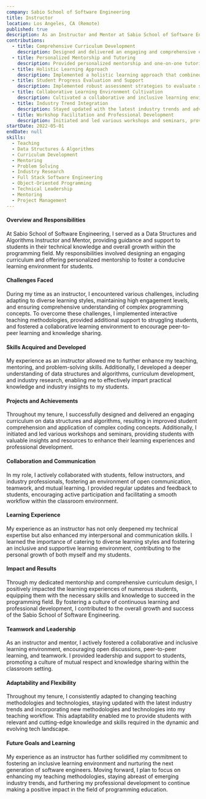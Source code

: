 ```yaml
---
company: Sabio School of Software Engineering
title: Instructor
location: Los Angeles, CA (Remote)
published: true
description: As an Instructor and Mentor at Sabio School of Software Engineering, I have played a pivotal role in guiding and nurturing students in their technical knowledge as well as overall growth and development within the field of programming.
contributions:
  - title: Comprehensive Curriculum Development
    description: Designed and delivered an engaging and comprehensive curriculum on data structures and algorithms, enabling students to grasp complex coding concepts and problem-solving strategies.
  - title: Personalized Mentorship and Tutoring
    description: Provided personalized mentorship and one-on-one tutoring to students, offering guidance and support tailored to individual learning styles and needs, fostering a conducive learning environment and promoting students' development.
  - title: Holistic Learning Approach
    description: Implemented a holistic learning approach that combined theoretical knowledge with practical application, encouraging students to apply critical thinking and analytical skills to real-world challenges.
  - title: Student Progress Evaluation and Support
    description: Implemented robust assessment strategies to evaluate students' progress and identify areas for improvement, offering additional support and resources to help students overcome obstacles and achieve their goals.
  - title: Collaborative Learning Environment Cultivation
    description: Cultivated a collaborative and inclusive learning environment, encouraging open discussions, peer-to-peer learning, and teamwork, fostering a culture of continuous learning.
  - title: Industry Trend Integration
    description: Stayed updated with the latest industry trends and advancements in data structures and algorithms, integrating relevant and cutting-edge industry practices into the curriculum to prepare students for the dynamic and evolving tech landscape.
  - title: Workshop Facilitation and Professional Development
    description: Initiated and led various workshops and seminars, providing students with valuable insights and resources to enhance their learning experiences, and facilitating their growth as professional software engineers.
startDate: 2022-05-01
endDate: null
skills:
  - Teaching
  - Data Structures & Algorithms
  - Curriculum Development
  - Mentoring
  - Problem Solving
  - Industry Research
  - Full Stack Software Engineering
  - Object-Oriented Programming
  - Technical Leadership
  - Mentoring
  - Project Management
---
```


#### Overview and Responsibilities

At Sabio School of Software Engineering, I served as a Data Structures and Algorithms Instructor and Mentor, providing guidance and support to students in their technical knowledge and overall growth within the programming field. My responsibilities involved designing an engaging curriculum and offering personalized mentorship to foster a conducive learning environment for students.

#### Challenges Faced

During my time as an instructor, I encountered various challenges, including adapting to diverse learning styles, maintaining high engagement levels, and ensuring comprehensive understanding of complex programming concepts. To overcome these challenges, I implemented interactive teaching methodologies, provided additional support to struggling students, and fostered a collaborative learning environment to encourage peer-to-peer learning and knowledge sharing.

#### Skills Acquired and Developed

My experience as an instructor allowed me to further enhance my teaching, mentoring, and problem-solving skills. Additionally, I developed a deeper understanding of data structures and algorithms, curriculum development, and industry research, enabling me to effectively impart practical knowledge and industry insights to my students.

#### Projects and Achievements

Throughout my tenure, I successfully designed and delivered an engaging curriculum on data structures and algorithms, resulting in improved student comprehension and application of complex coding concepts. Additionally, I initiated and led various workshops and seminars, providing students with valuable insights and resources to enhance their learning experiences and professional development.

#### Collaboration and Communication

In my role, I actively collaborated with students, fellow instructors, and industry professionals, fostering an environment of open communication, teamwork, and mutual learning. I provided regular updates and feedback to students, encouraging active participation and facilitating a smooth workflow within the classroom environment.

#### Learning Experience

My experience as an instructor has not only deepened my technical expertise but also enhanced my interpersonal and communication skills. I learned the importance of catering to diverse learning styles and fostering an inclusive and supportive learning environment, contributing to the personal growth of both myself and my students.

#### Impact and Results

Through my dedicated mentorship and comprehensive curriculum design, I positively impacted the learning experiences of numerous students, equipping them with the necessary skills and knowledge to succeed in the programming field. By fostering a culture of continuous learning and professional development, I contributed to the overall growth and success of the Sabio School of Software Engineering.

#### Teamwork and Leadership

As an instructor and mentor, I actively fostered a collaborative and inclusive learning environment, encouraging open discussions, peer-to-peer learning, and teamwork. I provided leadership and support to students, promoting a culture of mutual respect and knowledge sharing within the classroom setting.

#### Adaptability and Flexibility

Throughout my tenure, I consistently adapted to changing teaching methodologies and technologies, staying updated with the latest industry trends and incorporating new methodologies and technologies into my teaching workflow. This adaptability enabled me to provide students with relevant and cutting-edge knowledge and skills required in the dynamic and evolving tech landscape.

#### Future Goals and Learning

My experience as an instructor has further solidified my commitment to fostering an inclusive learning environment and nurturing the next generation of software engineers. Moving forward, I plan to focus on enhancing my teaching methodologies, staying abreast of emerging industry trends, and furthering my professional development to continue making a positive impact in the field of programming education.
